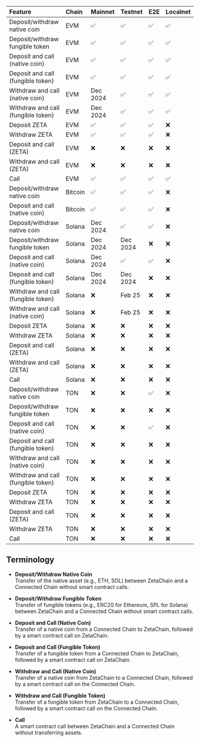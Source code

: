 | Feature                            | Chain   | Mainnet  | Testnet  | E2E | Localnet |
| :--------------------------------- | :------ | :------- | :------- | :-- | :------- |
| Deposit/withdraw native coin       | EVM     | ✅       | ✅       | ✅  | ✅       |
| Deposit/withdraw fungible token    | EVM     | ✅       | ✅       | ✅  | ✅       |
| Deposit and call (native coin)     | EVM     | ✅       | ✅       | ✅  | ✅       |
| Deposit and call (fungible token)  | EVM     | ✅       | ✅       | ✅  | ✅       |
| Withdraw and call (native coin)    | EVM     | Dec 2024 | ✅       | ✅  | ✅       |
| Withdraw and call (fungible token) | EVM     | Dec 2024 | ✅       | ✅  | ✅       |
| Deposit ZETA                       | EVM     | ✅       | ✅       | ✅  | ❌       |
| Withdraw ZETA                      | EVM     | ✅       | ✅       | ✅  | ❌       |
| Deposit and call (ZETA)            | EVM     | ❌       | ❌       | ❌  | ❌       |
| Withdraw and call (ZETA)           | EVM     | ❌       | ❌       | ❌  | ❌       |
| Call                               | EVM     | ✅       | ✅       | ✅  | ✅       |
| Deposit/withdraw native coin       | Bitcoin | ✅       | ✅       | ✅  | ❌       |
| Deposit and call (native coin)     | Bitcoin | ✅       | ✅       | ✅  | ❌       |
| Deposit/withdraw native coin       | Solana  | Dec 2024 | ✅       | ✅  | ❌       |
| Deposit/withdraw fungible token    | Solana  | Dec 2024 | Dec 2024 | ❌  | ❌       |
| Deposit and call (native coin)     | Solana  | Dec 2024 | ✅       | ✅  | ❌       |
| Deposit and call (fungible token)  | Solana  | Dec 2024 | Dec 2024 | ❌  | ❌       |
| Withdraw and call (fungible token) | Solana  | ❌       | Feb 25   | ❌  | ❌       |
| Withdraw and call (native coin)    | Solana  | ❌       | Feb 25   | ❌  | ❌       |
| Deposit ZETA                       | Solana  | ❌       | ❌       | ❌  | ❌       |
| Withdraw ZETA                      | Solana  | ❌       | ❌       | ❌  | ❌       |
| Deposit and call (ZETA)            | Solana  | ❌       | ❌       | ❌  | ❌       |
| Withdraw and call (ZETA)           | Solana  | ❌       | ❌       | ❌  | ❌       |
| Call                               | Solana  | ❌       | ❌       | ❌  | ❌       |
| Deposit/withdraw native coin       | TON     | ❌       | ❌       | ✅  | ❌       |
| Deposit/withdraw fungible token    | TON     | ❌       | ❌       | ❌  | ❌       |
| Deposit and call (native coin)     | TON     | ❌       | ❌       | ✅  | ❌       |
| Deposit and call (fungible token)  | TON     | ❌       | ❌       | ❌  | ❌       |
| Withdraw and call (native coin)    | TON     | ❌       | ❌       | ❌  | ❌       |
| Withdraw and call (fungible token) | TON     | ❌       | ❌       | ❌  | ❌       |
| Deposit ZETA                       | TON     | ❌       | ❌       | ❌  | ❌       |
| Withdraw ZETA                      | TON     | ❌       | ❌       | ❌  | ❌       |
| Deposit and call (ZETA)            | TON     | ❌       | ❌       | ❌  | ❌       |
| Withdraw ZETA                      | TON     | ❌       | ❌       | ❌  | ❌       |
| Call                               | TON     | ❌       | ❌       | ❌  | ❌       |

## Terminology

- **Deposit/Withdraw Native Coin**  
  Transfer of the native asset (e.g., ETH, SOL) between ZetaChain and a
  Connected Chain without smart contract calls.

- **Deposit/Withdraw Fungible Token**  
  Transfer of fungible tokens (e.g., ERC20 for Ethereum, SPL for Solana) between
  ZetaChain and a Connected Chain without smart contract calls.

- **Deposit and Call (Native Coin)**  
  Transfer of a native coin from a Connected Chain to ZetaChain, followed by a
  smart contract call on ZetaChain.

- **Deposit and Call (Fungible Token)**  
  Transfer of a fungible token from a Connected Chain to ZetaChain, followed by
  a smart contract call on ZetaChain.

- **Withdraw and Call (Native Coin)**  
  Transfer of a native coin from ZetaChain to a Connected Chain, followed by a
  smart contract call on the Connected Chain.

- **Withdraw and Call (Fungible Token)**  
  Transfer of a fungible token from ZetaChain to a Connected Chain, followed by
  a smart contract call on the Connected Chain.

- **Call**  
  A smart contract call between ZetaChain and a Connected Chain without
  transferring assets.

